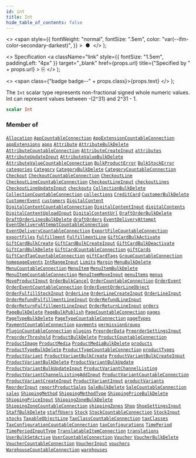 ```yaml
---
id: int
title: Int
hide_table_of_contents: false
---
```


  <>
    <span
      style={{
        fontWeight: "normal",
        fontSize: ".5em",
        color: "var(--ifm-color-secondary-darkest)",
      }}
    >
      &nbsp;●&nbsp;
    </span>
  </>
);

  <>
    Specification
    <a
      className="link"
      style={{ fontSize: "1.5em", paddingLeft: "4px" }}
      target="\_blank"
      href={props.url}
      title={"Specified by " + props.url}
    >
      ⎘
    </a>
  </>
);

  <>
    <span class={"badge badge--" + props.class}>{props.text}</span>
  </>
);

The `Int` scalar type represents non-fractional signed whole numeric values. Int can represent values between -(2^31) and 2^31 - 1.

```graphql
scalar Int
```

### Member of

[`Allocation`](../../api-reference/objects/allocation) <Badge class="secondary" text="object"/><Bullet />[`AppCountableConnection`](../../api-reference/objects/app-countable-connection) <Badge class="secondary" text="object"/><Bullet />[`AppExtensionCountableConnection`](../../api-reference/objects/app-extension-countable-connection) <Badge class="secondary" text="object"/><Bullet />[`appExtensions`](../../api-reference/queries/app-extensions) <Badge class="secondary" text="query"/><Bullet />[`apps`](../../api-reference/queries/apps) <Badge class="secondary" text="query"/><Bullet />[`Attribute`](../../api-reference/objects/attribute) <Badge class="secondary" text="object"/><Bullet />[`AttributeBulkDelete`](../../api-reference/objects/attribute-bulk-delete) <Badge class="secondary" text="object"/><Bullet />[`AttributeCountableConnection`](../../api-reference/objects/attribute-countable-connection) <Badge class="secondary" text="object"/><Bullet />[`AttributeCreateInput`](../../api-reference/inputs/attribute-create-input) <Badge class="secondary" text="input"/><Bullet />[`attributes`](../../api-reference/queries/attributes) <Badge class="secondary" text="query"/><Bullet />[`AttributeUpdateInput`](../../api-reference/inputs/attribute-update-input) <Badge class="secondary" text="input"/><Bullet />[`AttributeValueBulkDelete`](../../api-reference/objects/attribute-value-bulk-delete) <Badge class="secondary" text="object"/><Bullet />[`AttributeValueCountableConnection`](../../api-reference/objects/attribute-value-countable-connection) <Badge class="secondary" text="object"/><Bullet />[`BulkProductError`](../../api-reference/objects/bulk-product-error) <Badge class="secondary" text="object"/><Bullet />[`BulkStockError`](../../api-reference/objects/bulk-stock-error) <Badge class="secondary" text="object"/><Bullet />[`categories`](../../api-reference/queries/categories) <Badge class="secondary" text="query"/><Bullet />[`Category`](../../api-reference/objects/category) <Badge class="secondary" text="object"/><Bullet />[`CategoryBulkDelete`](../../api-reference/objects/category-bulk-delete) <Badge class="secondary" text="object"/><Bullet />[`CategoryCountableConnection`](../../api-reference/objects/category-countable-connection) <Badge class="secondary" text="object"/><Bullet />[`Checkout`](../../api-reference/objects/checkout) <Badge class="secondary" text="object"/><Bullet />[`CheckoutCountableConnection`](../../api-reference/objects/checkout-countable-connection) <Badge class="secondary" text="object"/><Bullet />[`CheckoutLine`](../../api-reference/objects/checkout-line) <Badge class="secondary" text="object"/><Bullet />[`CheckoutLineCountableConnection`](../../api-reference/objects/checkout-line-countable-connection) <Badge class="secondary" text="object"/><Bullet />[`CheckoutLineInput`](../../api-reference/inputs/checkout-line-input) <Badge class="secondary" text="input"/><Bullet />[`checkoutLines`](../../api-reference/queries/checkout-lines) <Badge class="secondary" text="query"/><Bullet />[`CheckoutLineUpdateInput`](../../api-reference/inputs/checkout-line-update-input) <Badge class="secondary" text="input"/><Bullet />[`checkouts`](../../api-reference/queries/checkouts) <Badge class="secondary" text="query"/><Bullet />[`CollectionBulkDelete`](../../api-reference/objects/collection-bulk-delete) <Badge class="secondary" text="object"/><Bullet />[`CollectionCountableConnection`](../../api-reference/objects/collection-countable-connection) <Badge class="secondary" text="object"/><Bullet />[`collections`](../../api-reference/queries/collections) <Badge class="secondary" text="query"/><Bullet />[`CreditCard`](../../api-reference/objects/credit-card) <Badge class="secondary" text="object"/><Bullet />[`CustomerBulkDelete`](../../api-reference/objects/customer-bulk-delete) <Badge class="secondary" text="object"/><Bullet />[`CustomerEvent`](../../api-reference/objects/customer-event) <Badge class="secondary" text="object"/><Bullet />[`customers`](../../api-reference/queries/customers) <Badge class="secondary" text="query"/><Bullet />[`DigitalContent`](../../api-reference/objects/digital-content) <Badge class="secondary" text="object"/><Bullet />[`DigitalContentCountableConnection`](../../api-reference/objects/digital-content-countable-connection) <Badge class="secondary" text="object"/><Bullet />[`DigitalContentInput`](../../api-reference/inputs/digital-content-input) <Badge class="secondary" text="input"/><Bullet />[`digitalContents`](../../api-reference/queries/digital-contents) <Badge class="secondary" text="query"/><Bullet />[`DigitalContentUploadInput`](../../api-reference/inputs/digital-content-upload-input) <Badge class="secondary" text="input"/><Bullet />[`DigitalContentUrl`](../../api-reference/objects/digital-content-url) <Badge class="secondary" text="object"/><Bullet />[`DraftOrderBulkDelete`](../../api-reference/objects/draft-order-bulk-delete) <Badge class="secondary" text="object"/><Bullet />[`DraftOrderLinesBulkDelete`](../../api-reference/objects/draft-order-lines-bulk-delete) <Badge class="secondary" text="object"/><Bullet />[`draftOrders`](../../api-reference/queries/draft-orders) <Badge class="secondary" text="query"/><Bullet />[`EventDeliveryAttempt`](../../api-reference/objects/event-delivery-attempt) <Badge class="secondary" text="object"/><Bullet />[`EventDeliveryAttemptCountableConnection`](../../api-reference/objects/event-delivery-attempt-countable-connection) <Badge class="secondary" text="object"/><Bullet />[`EventDeliveryCountableConnection`](../../api-reference/objects/event-delivery-countable-connection) <Badge class="secondary" text="object"/><Bullet />[`ExportFileCountableConnection`](../../api-reference/objects/export-file-countable-connection) <Badge class="secondary" text="object"/><Bullet />[`exportFiles`](../../api-reference/queries/export-files) <Badge class="secondary" text="query"/><Bullet />[`Fulfillment`](../../api-reference/objects/fulfillment) <Badge class="secondary" text="object"/><Bullet />[`FulfillmentLine`](../../api-reference/objects/fulfillment-line) <Badge class="secondary" text="object"/><Bullet />[`GiftCardBulkActivate`](../../api-reference/objects/gift-card-bulk-activate) <Badge class="secondary" text="object"/><Bullet />[`GiftCardBulkCreate`](../../api-reference/objects/gift-card-bulk-create) <Badge class="secondary" text="object"/><Bullet />[`GiftCardBulkCreateInput`](../../api-reference/inputs/gift-card-bulk-create-input) <Badge class="secondary" text="input"/><Bullet />[`GiftCardBulkDeactivate`](../../api-reference/objects/gift-card-bulk-deactivate) <Badge class="secondary" text="object"/><Bullet />[`GiftCardBulkDelete`](../../api-reference/objects/gift-card-bulk-delete) <Badge class="secondary" text="object"/><Bullet />[`GiftCardCountableConnection`](../../api-reference/objects/gift-card-countable-connection) <Badge class="secondary" text="object"/><Bullet />[`giftCards`](../../api-reference/queries/gift-cards) <Badge class="secondary" text="query"/><Bullet />[`GiftCardTagCountableConnection`](../../api-reference/objects/gift-card-tag-countable-connection) <Badge class="secondary" text="object"/><Bullet />[`giftCardTags`](../../api-reference/queries/gift-card-tags) <Badge class="secondary" text="query"/><Bullet />[`GroupCountableConnection`](../../api-reference/objects/group-countable-connection) <Badge class="secondary" text="object"/><Bullet />[`homepageEvents`](../../api-reference/queries/homepage-events) <Badge class="secondary" text="query"/><Bullet />[`IntRangeInput`](../../api-reference/inputs/int-range-input) <Badge class="secondary" text="input"/><Bullet />[`Limits`](../../api-reference/objects/limits) <Badge class="secondary" text="object"/><Bullet />[`Margin`](../../api-reference/objects/margin) <Badge class="secondary" text="object"/><Bullet />[`MenuBulkDelete`](../../api-reference/objects/menu-bulk-delete) <Badge class="secondary" text="object"/><Bullet />[`MenuCountableConnection`](../../api-reference/objects/menu-countable-connection) <Badge class="secondary" text="object"/><Bullet />[`MenuItem`](../../api-reference/objects/menu-item) <Badge class="secondary" text="object"/><Bullet />[`MenuItemBulkDelete`](../../api-reference/objects/menu-item-bulk-delete) <Badge class="secondary" text="object"/><Bullet />[`MenuItemCountableConnection`](../../api-reference/objects/menu-item-countable-connection) <Badge class="secondary" text="object"/><Bullet />[`MenuItemMoveInput`](../../api-reference/inputs/menu-item-move-input) <Badge class="secondary" text="input"/><Bullet />[`menuItems`](../../api-reference/queries/menu-items) <Badge class="secondary" text="query"/><Bullet />[`menus`](../../api-reference/queries/menus) <Badge class="secondary" text="query"/><Bullet />[`MoveProductInput`](../../api-reference/inputs/move-product-input) <Badge class="secondary" text="input"/><Bullet />[`OrderBulkCancel`](../../api-reference/objects/order-bulk-cancel) <Badge class="secondary" text="object"/><Bullet />[`OrderCountableConnection`](../../api-reference/objects/order-countable-connection) <Badge class="secondary" text="object"/><Bullet />[`OrderEvent`](../../api-reference/objects/order-event) <Badge class="secondary" text="object"/><Bullet />[`OrderEventCountableConnection`](../../api-reference/objects/order-event-countable-connection) <Badge class="secondary" text="object"/><Bullet />[`OrderEventOrderLineObject`](../../api-reference/objects/order-event-order-line-object) <Badge class="secondary" text="object"/><Bullet />[`OrderFulfillStockInput`](../../api-reference/inputs/order-fulfill-stock-input) <Badge class="secondary" text="input"/><Bullet />[`OrderLine`](../../api-reference/objects/order-line) <Badge class="secondary" text="object"/><Bullet />[`OrderLineCreateInput`](../../api-reference/inputs/order-line-create-input) <Badge class="secondary" text="input"/><Bullet />[`OrderLineInput`](../../api-reference/inputs/order-line-input) <Badge class="secondary" text="input"/><Bullet />[`OrderRefundFulfillmentLineInput`](../../api-reference/inputs/order-refund-fulfillment-line-input) <Badge class="secondary" text="input"/><Bullet />[`OrderRefundLineInput`](../../api-reference/inputs/order-refund-line-input) <Badge class="secondary" text="input"/><Bullet />[`OrderReturnFulfillmentLineInput`](../../api-reference/inputs/order-return-fulfillment-line-input) <Badge class="secondary" text="input"/><Bullet />[`OrderReturnLineInput`](../../api-reference/inputs/order-return-line-input) <Badge class="secondary" text="input"/><Bullet />[`orders`](../../api-reference/queries/orders) <Badge class="secondary" text="query"/><Bullet />[`PageBulkDelete`](../../api-reference/objects/page-bulk-delete) <Badge class="secondary" text="object"/><Bullet />[`PageBulkPublish`](../../api-reference/objects/page-bulk-publish) <Badge class="secondary" text="object"/><Bullet />[`PageCountableConnection`](../../api-reference/objects/page-countable-connection) <Badge class="secondary" text="object"/><Bullet />[`pages`](../../api-reference/queries/pages) <Badge class="secondary" text="query"/><Bullet />[`PageTypeBulkDelete`](../../api-reference/objects/page-type-bulk-delete) <Badge class="secondary" text="object"/><Bullet />[`PageTypeCountableConnection`](../../api-reference/objects/page-type-countable-connection) <Badge class="secondary" text="object"/><Bullet />[`pageTypes`](../../api-reference/queries/page-types) <Badge class="secondary" text="query"/><Bullet />[`PaymentCountableConnection`](../../api-reference/objects/payment-countable-connection) <Badge class="secondary" text="object"/><Bullet />[`payments`](../../api-reference/queries/payments) <Badge class="secondary" text="query"/><Bullet />[`permissionGroups`](../../api-reference/queries/permission-groups) <Badge class="secondary" text="query"/><Bullet />[`PluginCountableConnection`](../../api-reference/objects/plugin-countable-connection) <Badge class="secondary" text="object"/><Bullet />[`plugins`](../../api-reference/queries/plugins) <Badge class="secondary" text="query"/><Bullet />[`PreorderData`](../../api-reference/objects/preorder-data) <Badge class="secondary" text="object"/><Bullet />[`PreorderSettingsInput`](../../api-reference/inputs/preorder-settings-input) <Badge class="secondary" text="input"/><Bullet />[`PreorderThreshold`](../../api-reference/objects/preorder-threshold) <Badge class="secondary" text="object"/><Bullet />[`ProductBulkDelete`](../../api-reference/objects/product-bulk-delete) <Badge class="secondary" text="object"/><Bullet />[`ProductCountableConnection`](../../api-reference/objects/product-countable-connection) <Badge class="secondary" text="object"/><Bullet />[`ProductImage`](../../api-reference/objects/product-image) <Badge class="secondary" text="object"/><Bullet />[`ProductMedia`](../../api-reference/objects/product-media) <Badge class="secondary" text="object"/><Bullet />[`ProductMediaBulkDelete`](../../api-reference/objects/product-media-bulk-delete) <Badge class="secondary" text="object"/><Bullet />[`products`](../../api-reference/queries/products) <Badge class="secondary" text="query"/><Bullet />[`ProductTypeBulkDelete`](../../api-reference/objects/product-type-bulk-delete) <Badge class="secondary" text="object"/><Bullet />[`ProductTypeCountableConnection`](../../api-reference/objects/product-type-countable-connection) <Badge class="secondary" text="object"/><Bullet />[`productTypes`](../../api-reference/queries/product-types) <Badge class="secondary" text="query"/><Bullet />[`ProductVariant`](../../api-reference/objects/product-variant) <Badge class="secondary" text="object"/><Bullet />[`ProductVariantBulkCreate`](../../api-reference/objects/product-variant-bulk-create) <Badge class="secondary" text="object"/><Bullet />[`ProductVariantBulkCreateInput`](../../api-reference/inputs/product-variant-bulk-create-input) <Badge class="secondary" text="input"/><Bullet />[`ProductVariantBulkDelete`](../../api-reference/objects/product-variant-bulk-delete) <Badge class="secondary" text="object"/><Bullet />[`ProductVariantBulkUpdate`](../../api-reference/objects/product-variant-bulk-update) <Badge class="secondary" text="object"/><Bullet />[`ProductVariantBulkUpdateInput`](../../api-reference/inputs/product-variant-bulk-update-input) <Badge class="secondary" text="input"/><Bullet />[`ProductVariantChannelListing`](../../api-reference/objects/product-variant-channel-listing) <Badge class="secondary" text="object"/><Bullet />[`ProductVariantChannelListingAddInput`](../../api-reference/inputs/product-variant-channel-listing-add-input) <Badge class="secondary" text="input"/><Bullet />[`ProductVariantCountableConnection`](../../api-reference/objects/product-variant-countable-connection) <Badge class="secondary" text="object"/><Bullet />[`ProductVariantCreateInput`](../../api-reference/inputs/product-variant-create-input) <Badge class="secondary" text="input"/><Bullet />[`ProductVariantInput`](../../api-reference/inputs/product-variant-input) <Badge class="secondary" text="input"/><Bullet />[`productVariants`](../../api-reference/queries/product-variants) <Badge class="secondary" text="query"/><Bullet />[`ReorderInput`](../../api-reference/inputs/reorder-input) <Badge class="secondary" text="input"/><Bullet />[`reportProductSales`](../../api-reference/queries/report-product-sales) <Badge class="secondary" text="query"/><Bullet />[`SaleBulkDelete`](../../api-reference/objects/sale-bulk-delete) <Badge class="secondary" text="object"/><Bullet />[`SaleCountableConnection`](../../api-reference/objects/sale-countable-connection) <Badge class="secondary" text="object"/><Bullet />[`sales`](../../api-reference/queries/sales) <Badge class="secondary" text="query"/><Bullet />[`ShippingMethod`](../../api-reference/objects/shipping-method) <Badge class="secondary" text="object"/><Bullet />[`ShippingMethodType`](../../api-reference/objects/shipping-method-type) <Badge class="secondary" text="object"/><Bullet />[`ShippingPriceBulkDelete`](../../api-reference/objects/shipping-price-bulk-delete) <Badge class="secondary" text="object"/><Bullet />[`ShippingPriceInput`](../../api-reference/inputs/shipping-price-input) <Badge class="secondary" text="input"/><Bullet />[`ShippingZoneBulkDelete`](../../api-reference/objects/shipping-zone-bulk-delete) <Badge class="secondary" text="object"/><Bullet />[`ShippingZoneCountableConnection`](../../api-reference/objects/shipping-zone-countable-connection) <Badge class="secondary" text="object"/><Bullet />[`shippingZones`](../../api-reference/queries/shipping-zones) <Badge class="secondary" text="query"/><Bullet />[`Shop`](../../api-reference/objects/shop) <Badge class="secondary" text="object"/><Bullet />[`ShopSettingsInput`](../../api-reference/inputs/shop-settings-input) <Badge class="secondary" text="input"/><Bullet />[`StaffBulkDelete`](../../api-reference/objects/staff-bulk-delete) <Badge class="secondary" text="object"/><Bullet />[`staffUsers`](../../api-reference/queries/staff-users) <Badge class="secondary" text="query"/><Bullet />[`Stock`](../../api-reference/objects/stock) <Badge class="secondary" text="object"/><Bullet />[`StockCountableConnection`](../../api-reference/objects/stock-countable-connection) <Badge class="secondary" text="object"/><Bullet />[`StockInput`](../../api-reference/inputs/stock-input) <Badge class="secondary" text="input"/><Bullet />[`stocks`](../../api-reference/queries/stocks) <Badge class="secondary" text="query"/><Bullet />[`TaxableObjectLine`](../../api-reference/objects/taxable-object-line) <Badge class="secondary" text="object"/><Bullet />[`TaxClassCountableConnection`](../../api-reference/objects/tax-class-countable-connection) <Badge class="secondary" text="object"/><Bullet />[`taxClasses`](../../api-reference/queries/tax-classes) <Badge class="secondary" text="query"/><Bullet />[`TaxConfigurationCountableConnection`](../../api-reference/objects/tax-configuration-countable-connection) <Badge class="secondary" text="object"/><Bullet />[`taxConfigurations`](../../api-reference/queries/tax-configurations) <Badge class="secondary" text="query"/><Bullet />[`TimePeriod`](../../api-reference/objects/time-period) <Badge class="secondary" text="object"/><Bullet />[`TimePeriodInputType`](../../api-reference/inputs/time-period-input-type) <Badge class="secondary" text="input"/><Bullet />[`TranslatableItemConnection`](../../api-reference/objects/translatable-item-connection) <Badge class="secondary" text="object"/><Bullet />[`translations`](../../api-reference/queries/translations) <Badge class="secondary" text="query"/><Bullet />[`UserBulkSetActive`](../../api-reference/objects/user-bulk-set-active) <Badge class="secondary" text="object"/><Bullet />[`UserCountableConnection`](../../api-reference/objects/user-countable-connection) <Badge class="secondary" text="object"/><Bullet />[`Voucher`](../../api-reference/objects/voucher) <Badge class="secondary" text="object"/><Bullet />[`VoucherBulkDelete`](../../api-reference/objects/voucher-bulk-delete) <Badge class="secondary" text="object"/><Bullet />[`VoucherCountableConnection`](../../api-reference/objects/voucher-countable-connection) <Badge class="secondary" text="object"/><Bullet />[`VoucherInput`](../../api-reference/inputs/voucher-input) <Badge class="secondary" text="input"/><Bullet />[`vouchers`](../../api-reference/queries/vouchers) <Badge class="secondary" text="query"/><Bullet />[`WarehouseCountableConnection`](../../api-reference/objects/warehouse-countable-connection) <Badge class="secondary" text="object"/><Bullet />[`warehouses`](../../api-reference/queries/warehouses) <Badge class="secondary" text="query"/>
